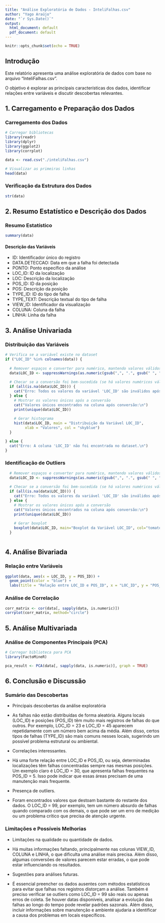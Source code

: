 ```yaml
---
title: "Análise Exploratória de Dados - InteliFalhas.csv"
author: "Yago Araújo"
date: "`r Sys.Date()`"
output:
  html_document: default
  pdf_document: default
---
```


```r
knitr::opts_chunk$set(echo = TRUE)
```

## Introdução

Este relatório apresenta uma análise exploratória de dados com base no arquivo "InteliFalhas.csv".

O objetivo é explorar as principais características dos dados, identificar relações entre variáveis e discutir descobertas relevantes.

## 1. Carregamento e Preparação dos Dados

### Carregamento dos Dados

```r
# Carregar bibliotecas
library(readr)
library(dplyr)
library(ggplot2)
library(corrplot)

data <- read.csv("./inteliFalhas.csv")

# Visualizar as primeiras linhas
head(data)
```

### Verificação da Estrutura dos Dados  

```r
str(data)
```

## 2. Resumo Estatístico e Descrição dos Dados

### Resumo Estatístico

```r
summary(data)
```

#### Descrição das Variáveis
* ID: Identificador único do registro
* DATA.DETECCAO: Data em que a falha foi detectada
* PONTO: Ponto específico da análise
* LOC_ID: ID da localização
* LOC: Descrição da localização
* POS_ID: ID da posição
* POS: Descrição da posição
* TYPE_ID: ID do tipo de falha
* TYPE_TEXT: Descrição textual do tipo de falha
* VIEW_ID: Identificador da visualização
* COLUNA: Coluna da falha
* LINHA: Linha da falha



## 3. Análise Univariada

### Distribuição das Variáveis

```r
# Verifica se a variável existe no dataset
if ("LOC_ID" %in% colnames(data)) {
  
  # Remover espaços e converter para numérico, mantendo valores válidos
  data$LOC_ID <- suppressWarnings(as.numeric(gsub(",", ".", gsub(" ", "", as.character(data$LOC_ID)))))
  
  # Checar se a conversão foi bem-sucedida (se há valores numéricos válidos)
  if (all(is.na(data$LOC_ID))) {
    cat("Erro: Todos os valores da variável 'LOC_ID' são inválidos após a conversão. Verifique os dados.\n")
  } else {
    # Mostrar os valores únicos após a conversão
    cat("Valores únicos encontrados na coluna após conversão:\n")
    print(unique(data$LOC_ID))
    
    # Gerar histograma
    hist(data$LOC_ID, main = "Distribuição da Variável LOC_ID", 
         xlab = "Valores", col = "skyblue")
  }

} else {
  cat("Erro: A coluna 'LOC_ID' não foi encontrada no dataset.\n")
}
```

### Identificação de Outliers

```r

  # Remover espaços e converter para numérico, mantendo valores válidos
  data$LOC_ID <- suppressWarnings(as.numeric(gsub(",", ".", gsub(" ", "", as.character(data$LOC_ID)))))
  
  # Checar se a conversão foi bem-sucedida (se há valores numéricos válidos)
  if (all(is.na(data$LOC_ID))) {
    cat("Erro: Todos os valores da variável 'LOC_ID' são inválidos após a conversão. Verifique os dados.\n")
  } else {
    # Mostrar os valores únicos após a conversão
    cat("Valores únicos encontrados na coluna após conversão:\n")
    print(unique(data$LOC_ID))
    
    # Gerar boxplot
    boxplot(data$LOC_ID, main="Boxplot da Variável LOC_ID", col="tomato")
  }



```

## 4. Análise Bivariada

### Relação entre Variáveis

```r
ggplot(data, aes(x = LOC_ID, y = POS_ID)) +
  geom_point(color = "blue") +
  labs(title = "Relação entre LOC_ID e POS_ID", x = "LOC_ID", y = "POS_ID")
```

### Análise de Correlação

```r
corr_matrix <- cor(data[, sapply(data, is.numeric)])
corrplot(corr_matrix, method="circle")
```

## 5. Análise Multivariada

### Análise de Componentes Principais (PCA)

```r
# Carregar biblioteca para PCA
library(FactoMineR)

pca_result <- PCA(data[, sapply(data, is.numeric)], graph = TRUE)
```

## 6. Conclusão e Discussão

### Sumário das Descobertas

- Principais descobertas da análise exploratória

* As falhas não estão distribuídas de forma aleatória. Alguns locais (LOC_ID) e posições (POS_ID) têm muito mais registros de falhas do que outros. Por exemplo, LOC_ID = 23 e LOC_ID = 45 aparecem repetidamente com um número bem acima da média. Além disso, certos tipos de falhas (TYPE_ID) são mais comuns nesses locais, sugerindo um possível problema estrutural ou ambiental.

- Correlações interessantes.

* Há uma forte relação entre LOC_ID e POS_ID, ou seja, determinadas localizações têm falhas concentradas sempre nas mesmas posições. Um exemplo claro é LOC_ID = 30, que apresenta falhas frequentes na POS_ID = 5. Isso pode indicar que essas áreas precisam de uma manutenção mais frequente.


- Presença de outliers.

* Foram encontrados valores que destoam bastante do restante dos dados. O LOC_ID = 99, por exemplo, tem um número absurdo de falhas quando comparado com os demais, o que pode ser um erro de medição ou um problema crítico que precisa de atenção urgente.


### Limitações e Possíveis Melhorias

- Limitações na qualidade ou quantidade de dados.

* Há muitas informações faltando, principalmente nas colunas VIEW_ID, COLUNA e LINHA, o que dificulta uma análise mais precisa. Além disso, algumas conversões de valores parecem estar erradas, o que pode estar influenciando os resultados.


- Sugestões para análises futuras.

* É essencial preencher os dados ausentes com métodos estatísticos para evitar que falhas nos registros distorçam a análise. Também é preciso verificar se outliers como LOC_ID = 99 são reais ou apenas erros de coleta. Se houver datas disponíveis, analisar a evolução das falhas ao longo do tempo pode revelar padrões sazonais. Além disso, incluir informações sobre manutenção e ambiente ajudaria a identificar a causa dos problemas em locais específicos.